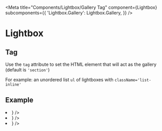 

<Meta
  title="Components/Lightbox/Gallery Tag"
  component={Lightbox}
  subcomponents={{
    'Lightbox.Gallery': Lightbox.Gallery,
  }}
/>

# Lightbox

## Tag

Use the `tag` attribute to set the HTML element that will act as the gallery (default is `'section'`)

For example: an unordered list `ul` of lightboxes with `className='list-inline'`

## Example

<Canvas>
  <Lightbox.Gallery tag="ul" className="list-inline">
    <li>
      <Lightbox
        title="Example lightbox 1"
        src={cat1}
        children={<img src={cat1} width="300px" />}
      />
    </li>
    <li>
      <Lightbox
        title="Example lightbox 2"
        src={cat2}
        children={<img src={cat2} width="300px" />}
      />
    </li>
    <li>
      <Lightbox
        title="Example lightbox 3"
        src={cat3}
        children={<img src={cat3} width="300px" />}
      />
    </li>
  </Lightbox.Gallery>
</Canvas>
